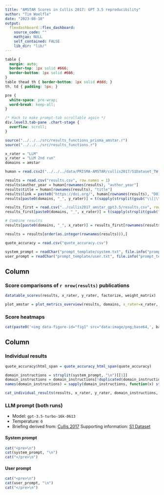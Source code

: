 ```yaml
---
title: "AMSTAR Scores in Cullis 2017: GPT 3.5 reproducibility"
author: "Tim Woelfle"
date: "2023-08-10"
output: 
  flexdashboard::flex_dashboard:
    source_code: ""
    mathjax: NULL
    self_contained: FALSE
    lib_dir: "lib/"
---
```


```css
table {
  margin: auto;
  border-top: 1px solid #666;
  border-bottom: 1px solid #666;
}
table thead th { border-bottom: 1px solid #ddd; }
th, td { padding: 5px; }

pre {
  white-space: pre-wrap;
  word-break: keep-all;
}

/* Hack to make prompt-tab scrollable again */
div.level3.tab-pane .chart-stage {
  overflow: scroll;
}
```

```r
source("../../../src/results_functions_prisma_amstar.r")
source("../../../src/results_functions.r")

x_rater = "LLM"
y_rater = "LLM 2nd run"
domains = amstar

human = read.csv2("../../../data/PRISMA-AMSTAR/cullis2017/S1Dataset_TW.csv", row.names = 1, na.strings = NULL)

results = read.csv("results.csv", row.names = 1)
results$author_year = human[rownames(results), "author_year"]
results$title = human[rownames(results), "title"]
results$link = paste0("https://doi.org/", human[rownames(results), "DOI"])
results[paste0(domains, "_", y_rater)] = t(sapply(strsplit(gsub("\\[|\\]|\\'", "", results$llm_scores), ", ", fixed=T), as.character)) # strtoi

results_first = read.csv("../cullis2017_amstar_gpt3.5/results.csv", row.names = 1)
results_first[paste0(domains, "_", x_rater)] = t(sapply(strsplit(gsub("\\[|\\]|\\'", "", results_first$llm_scores), ", ", fixed=T), as.character)) # strtoi

# Combine results
results[paste0(domains, "_", x_rater)] = results_first[rownames(results), paste0(domains, "_", x_rater)]

results = results[order(as.integer(rownames(results))),]

quote_accuracy = read.csv("quote_accuracy.csv")

system_prompt = readChar("prompt_template/system.txt", file.info("prompt_template/system.txt")$size)
user_prompt = readChar("prompt_template/user.txt", file.info("prompt_template/user.txt")$size)
```

Column {data-width=55}
-------------------------------------

### Score comparisons of `r nrow(results)` publications

```r
datatable_scores(results, x_rater, y_rater, factorize, weight_matrix)
```

```r
plot_amstar = plot_metrics_overview(results, domains, x_rater=x_rater, y_rater=y_rater, factorize, weight_matrix, nrow=4)
```

### Score heatmaps {data-height=720}

```r
cat(paste0('<img data-figure-id="fig1" src="data:image/png;base64,', base64enc::base64encode(paste0("results/", x_rater, "_", y_rater, "_", length(domains), "_domains_", nrow(weight_matrix), "_options.png")), '" width="1536">'))
```

Column {data-width=45 .tabset}
-------------------------------------

### Individual results

```r
quote_accuracy$html_span = quote_accuracy_html_span(quote_accuracy)

domain_instructions = strsplit(system_prompt, "\n")[[1]]
domain_instructions = domain_instructions[!duplicated(domain_instructions)]
names(domain_instructions) = sapply(domain_instructions, function(x) strsplit(x, " ")[[1]][1])

cat_individual_results(results, x_rater, y_rater, domain_instructions, quote_accuracy, show_llm_message = F)
```

### LLM prompt (both runs)

* Model: `gpt-3.5-turbo-16k-0613`
* Temperature: `0`
* Briefing derived from: [Cullis 2017](https://doi.org/10.1371/journal.pone.0175213) Supporting information: [S1 Dataset](https://doi.org/10.1371/journal.pone.0175213.s004)

#### System prompt

```r
cat("<pre>\n")
cat(system_prompt, "\n")
cat("</pre>\n")
```

#### User prompt

```r
cat("<pre>\n")
cat(user_prompt, "\n")
cat("</pre>\n")
```
